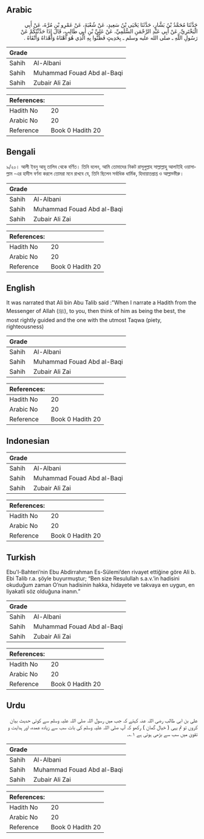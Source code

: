 ## Arabic


<div dir="rtl" lang="ar" style={{fontSize:'larger',backgroundColor:'#f8f9fa',padding:20}}>
حَدَّثَنَا مُحَمَّدُ بْنُ بَشَّارٍ، حَدَّثَنَا يَحْيَى بْنُ سَعِيدٍ، عَنْ شُعْبَةَ، عَنْ عَمْرِو بْنِ مُرَّةَ، عَنْ أَبِي الْبَخْتَرِيِّ، عَنْ أَبِي عَبْدِ الرَّحْمَنِ السُّلَمِيِّ، عَنْ عَلِيِّ بْنِ أَبِي طَالِبٍ، قَالَ إِذَا حَدَّثْتُكُمْ عَنْ رَسُولِ اللَّهِ ـ صلى الله عليه وسلم ـ بِحَدِيثٍ فَظُنُّوا بِهِ الَّذِي هُوَ أَهْنَاهُ وَأَهْدَاهُ وَأَتْقَاهُ ‏.‏
</div>
<div style={{backgroundColor:'#f8f9fa',padding:20, marginBottom: 10}}><table> <thead> <tr> <th>Grade</th> <th></th> </tr> </thead> <tbody> <tr><td>Sahih</td><td>Al-Albani</td></tr><tr><td>Sahih</td><td>Muhammad Fouad Abd al-Baqi</td></tr><tr><td>Sahih</td><td>Zubair Ali Zai</td></tr></tbody></table><table> <thead> <tr> <th>References:</th> <th></th> </tr> </thead> <tbody><tr><td>Hadith No</td><td>20</td></tr><tr><td>Arabic No</td><td>20</td></tr><tr><td>Reference</td><td>Book 0 Hadith 20</td></tr></tbody></table></div>

## Bengali


<div dir="ltr" lang="bn" style={{fontSize:'larger',backgroundColor:'#f8f9fa',padding:20}}>
৯/২০। আলী ইবনু আবূ তালিব থেকে বর্ণিত। তিনি বলেন, আমি তোমাদের নিকট রাসূলুল্লাহ সাল্লাল্লাহু আলাইহি ওয়াসাল্লাম -এর হাদীস বর্ণনা করলে তোমরা মনে রাখবে যে, তিনি ছিলেন সর্বাধিক ধার্মিক, হিদায়াতপ্রাপ্ত ও আল্লাহ্ভীরু।
</div>
<div style={{backgroundColor:'#f8f9fa',padding:20, marginBottom: 10}}><table> <thead> <tr> <th>Grade</th> <th></th> </tr> </thead> <tbody> <tr><td>Sahih</td><td>Al-Albani</td></tr><tr><td>Sahih</td><td>Muhammad Fouad Abd al-Baqi</td></tr><tr><td>Sahih</td><td>Zubair Ali Zai</td></tr></tbody></table><table> <thead> <tr> <th>References:</th> <th></th> </tr> </thead> <tbody><tr><td>Hadith No</td><td>20</td></tr><tr><td>Arabic No</td><td>20</td></tr><tr><td>Reference</td><td>Book 0 Hadith 20</td></tr></tbody></table></div>

## English


<div dir="ltr" lang="en" style={{fontSize:'larger',backgroundColor:'#f8f9fa',padding:20}}>
It was narrated that Ali bin Abu Talib said :"When I narrate a Hadith from the Messenger of Allah (ﷺ), to you, then think of him as being the best, the most rightly guided and the one with the utmost Taqwa (piety, righteousness)
</div>
<div style={{backgroundColor:'#f8f9fa',padding:20, marginBottom: 10}}><table> <thead> <tr> <th>Grade</th> <th></th> </tr> </thead> <tbody> <tr><td>Sahih</td><td>Al-Albani</td></tr><tr><td>Sahih</td><td>Muhammad Fouad Abd al-Baqi</td></tr><tr><td>Sahih</td><td>Zubair Ali Zai</td></tr></tbody></table><table> <thead> <tr> <th>References:</th> <th></th> </tr> </thead> <tbody><tr><td>Hadith No</td><td>20</td></tr><tr><td>Arabic No</td><td>20</td></tr><tr><td>Reference</td><td>Book 0 Hadith 20</td></tr></tbody></table></div>

## Indonesian


<div dir="ltr" lang="id" style={{fontSize:'larger',backgroundColor:'#f8f9fa',padding:20}}>

</div>
<div style={{backgroundColor:'#f8f9fa',padding:20, marginBottom: 10}}><table> <thead> <tr> <th>Grade</th> <th></th> </tr> </thead> <tbody> <tr><td>Sahih</td><td>Al-Albani</td></tr><tr><td>Sahih</td><td>Muhammad Fouad Abd al-Baqi</td></tr><tr><td>Sahih</td><td>Zubair Ali Zai</td></tr></tbody></table><table> <thead> <tr> <th>References:</th> <th></th> </tr> </thead> <tbody><tr><td>Hadith No</td><td>20</td></tr><tr><td>Arabic No</td><td>20</td></tr><tr><td>Reference</td><td>Book 0 Hadith 20</td></tr></tbody></table></div>

## Turkish


<div dir="ltr" lang="tr" style={{fontSize:'larger',backgroundColor:'#f8f9fa',padding:20}}>
Ebu'l-Bahteri’nin Ebu Abdirrahman Es-Sülemi’den rivayet ettiğine göre Ali b. Ebi Talib r.a. şöyle buyurmuştur; “Ben size Resulullah s.a.v.’in hadisini okuduğum zaman O’nun hadisinin hakka, hidayete ve takvaya en uygun, en liyakatli söz olduğuna inanın.”
</div>
<div style={{backgroundColor:'#f8f9fa',padding:20, marginBottom: 10}}><table> <thead> <tr> <th>Grade</th> <th></th> </tr> </thead> <tbody> <tr><td>Sahih</td><td>Al-Albani</td></tr><tr><td>Sahih</td><td>Muhammad Fouad Abd al-Baqi</td></tr><tr><td>Sahih</td><td>Zubair Ali Zai</td></tr></tbody></table><table> <thead> <tr> <th>References:</th> <th></th> </tr> </thead> <tbody><tr><td>Hadith No</td><td>20</td></tr><tr><td>Arabic No</td><td>20</td></tr><tr><td>Reference</td><td>Book 0 Hadith 20</td></tr></tbody></table></div>

## Urdu


<div dir="rtl" lang="ur" style={{fontSize:'larger',backgroundColor:'#f8f9fa',padding:20}}>
علی بن ابی طالب رضی اللہ عنہ کہتے کہ جب میں رسول اللہ صلی اللہ علیہ وسلم سے کوئی حدیث بیان کروں تو تم یہی ( خیال گمان ) رکھو کہ آپ صلی اللہ علیہ وسلم کی بات سب سے زیادہ عمدہ، اور ہدایت و تقویٰ میں سب سے بڑھی ہوئی ہے ۱؎۔
</div>
<div style={{backgroundColor:'#f8f9fa',padding:20, marginBottom: 10}}><table> <thead> <tr> <th>Grade</th> <th></th> </tr> </thead> <tbody> <tr><td>Sahih</td><td>Al-Albani</td></tr><tr><td>Sahih</td><td>Muhammad Fouad Abd al-Baqi</td></tr><tr><td>Sahih</td><td>Zubair Ali Zai</td></tr></tbody></table><table> <thead> <tr> <th>References:</th> <th></th> </tr> </thead> <tbody><tr><td>Hadith No</td><td>20</td></tr><tr><td>Arabic No</td><td>20</td></tr><tr><td>Reference</td><td>Book 0 Hadith 20</td></tr></tbody></table></div>